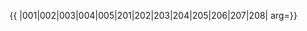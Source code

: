 {{ {{{1|PRC admin/showlist}}}
|001|002|003|004|005|201|202|203|204|205|206|207|208|
arg={{{arg|}}}}}